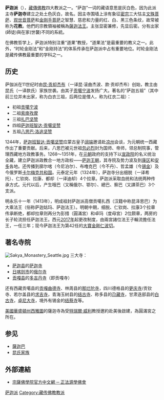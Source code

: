 {{藏传佛教}}
'''萨迦派'''（{{bo|z=ས་སྐྱ་པ་|w=sa skya pa|p=Sa'gya Ba}}），[[藏傳佛教|藏傳佛教]]四大教派之一。“萨迦”一词的藏语意思是灰白色，因为此派主寺'''萨迦寺'''建立之处土色灰白，故名。因主寺围墙上涂有象征[[密宗|密宗]]三大怙主[[文殊菩萨|文殊菩萨]]、[[观世音菩萨|观世音菩萨]]和[[金刚手菩萨|金刚手菩萨]]之智慧、慈悲和力量的红、白、黑三色条纹，故常被称为'''花教'''。他們的宗教領袖被稱為[[薩迦法王|薩迦法王]]。主张显密兼修，先显后密。分有出家(師徒)與在家(世襲)不同的系統。

在佛教哲学上，萨迦派特别注重“道果”教授，“道果法”是最重要的教义之一。此外，“时轮金刚法”和“金刚持法”的体系传承在萨迦派中占有重要地位。时轮金刚法是藏传佛教最重要的学科之一。

==历史==
萨伽派在11世纪时由[[昆·贡却杰布|昆·贡却杰布]]（一译昆·滚曲杰波、款·贡却杰布）创始，教主由昆氏（一译款氏）家族世袭。由其子[[贡噶宁波|贡噶宁波]]发扬广大。著名的“萨迦五祖”（其中前三位并未出家，称为白衣三祖，后两位是僧人，称为红衣二祖）：
*初祖[[贡噶宁波|贡噶宁波]]
*二祖[[索南孜摩|索南孜摩]]
*三祖[[扎巴坚赞|扎巴坚赞]]
*四祖[[贡噶坚赞|萨迦班智达·贡噶坚赞]]
*五祖[[八思巴|八思巴·洛追坚赞]]

1244年，[[贡噶坚赞|萨迦班智达·贡噶坚赞]]应蒙古皇子[[阔端|阔端]]邀请赴[[凉州|凉州]]会谈，为元朝统一西藏作出了重要贡献。后来，八思巴被元世祖[[忽必烈|忽必烈]]封为国师、帝师，领总制院事，管理西藏地方政教事务。1268～1351年，在[[元朝|元朝]]政府的支持下以[[宣政院|宣政院]]的名义统治全藏，建立萨迦派政教合一地方政权——[[萨迦王朝|萨迦王朝]]，其寺院及势力波及到[[康区|康区]]和[[安多|安多]]各地。还传播到廓尔喀（今尼泊尔）、布噜克巴（今不丹）、哲孟雄（今[[锡金|锡金]]）及今俄罗斯[[卡尔梅克共和国|卡尔梅克共和国]]。元泰定元年（1324年），萨迦寺分出细脱（一译希托）、仁钦岗、拉康、都却（一译迪却）4个拉章。萨迦派采取血统和法统两种传承方式。元代以后，产生哦巴（又稱俄尔、鄂尔）、總巴、察巴（又譯茶巴）3个支派。

明永乐十一年（1413年），明成祖封萨迦派高僧贡噶扎西（汉籍中称昆泽思巴）为大乘法王（俗称萨迦姑玛、萨迦法王）。明朝中期，细脱、仁钦岗、拉康3个拉章传承断绝，都却拉章则再分为彭措（圓滿宮）和卓玛（度母宮）2位颇章，两房的长子轮流担任萨迦法王。西元[[2017年|2017年]]起更改制度，由兩宮諸位法王子輪流擔任法王，一任三年；现今萨迦法王为第42任的[[大寶金剛仁波切|大寶金剛仁波切]]。

==著名寺院==
[[File:Sakya_Monastery_Seattle.jpg|thumb]]
三大寺：
*[[萨迦县|萨迦县]]的[[萨迦寺|萨迦寺]]
*[[日喀则市|日喀则市]]的[[俄尔寺|俄尔寺]]
*[[贡嘎县|贡嘎县]]的[[多吉丹寺|多吉丹寺]]（即贡嘎寺）

还有西藏贡噶县的[[贡嘎曲德寺|贡嘎曲德寺]]、林周县的[[那烂陀寺|那烂陀寺]]，四川德格县的[[更庆寺|更庆寺]]/贡钦寺、若尔盖县的[[求吉寺|求吉寺]]，青海玉树县的[[结古寺|结古寺]]、称多县的[[尕藏寺|尕藏寺]]，甘肃迭部县的[[白古寺|白古寺]]，[[卓尼大寺|卓尼大寺]]，境外有锡金的[[结蔡寺|结蔡寺]]等。

[[美國|美國]][[華盛頓州|華盛頓州]][[西雅圖|西雅圖]]的薩迦寺為{{le|達欽法王|Jigdal Dagchen Sakya}}受[[特瑞爾·威利|特瑞爾·威利]]教授邀約赴美後啟建，為圓滿宮之所在。

==参见==
* [[薩迦巴|薩迦巴]]
* [[昆氏家族|昆氏家族]]

==外部連結==
* [https://web.archive.org/web/20180506150129/http://www.chokyilodro.org/ 宗薩佛學院官方中文網 ─ 正法源學佛會]

{{Authority control}}
[[Category:萨迦派|]]
[[Category:藏传佛教教派|Category:藏传佛教教派]]